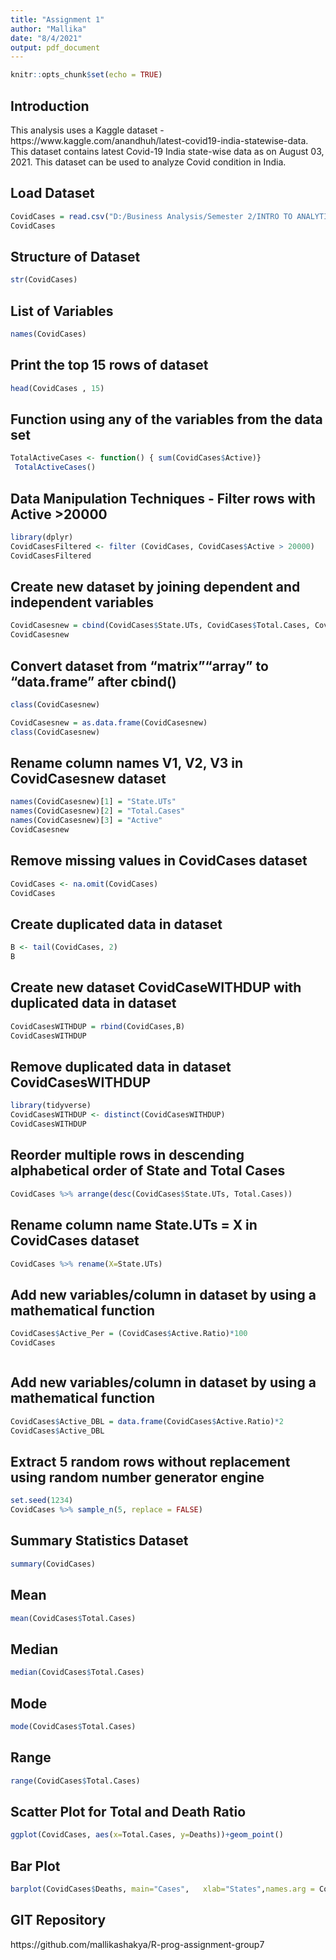 ```yaml
---
title: "Assignment 1"
author: "Mallika"
date: "8/4/2021"
output: pdf_document
---
```


```r
knitr::opts_chunk$set(echo = TRUE)
```

## Introduction

This analysis uses a Kaggle dataset - https://www.kaggle.com/anandhuh/latest-covid19-india-statewise-data. This dataset contains latest Covid-19 India state-wise data as on August 03, 2021. This dataset can be used to analyze Covid condition in India.

## Load Dataset
```r
CovidCases = read.csv("D:/Business Analysis/Semester 2/INTRO TO ANALYTICS/Assignment/Latest Covid-19 India Status.csv")
CovidCases
```

## Structure of Dataset
```r
str(CovidCases)
```

## List of Variables
```r
names(CovidCases)
```

## Print the top 15 rows of dataset
```r
head(CovidCases , 15)
```

## Function using any of the variables from the data set
```r
TotalActiveCases <- function() { sum(CovidCases$Active)} 
 TotalActiveCases()
```

## Data Manipulation Techniques - Filter rows with Active >20000
```r
library(dplyr)
CovidCasesFiltered <- filter (CovidCases, CovidCases$Active > 20000)
CovidCasesFiltered
```

  


## Create new dataset by joining dependent and independent variables
```r
CovidCasesnew = cbind(CovidCases$State.UTs, CovidCases$Total.Cases, CovidCases$Active)
CovidCasesnew
```
## Convert dataset from "matrix""array" to "data.frame" after cbind()

```r
class(CovidCasesnew)
```

```r
CovidCasesnew = as.data.frame(CovidCasesnew)
class(CovidCasesnew)
```

## Rename column names V1, V2, V3 in CovidCasesnew dataset
```r
names(CovidCasesnew)[1] = "State.UTs"
names(CovidCasesnew)[2] = "Total.Cases"
names(CovidCasesnew)[3] = "Active"
CovidCasesnew
```

## Remove missing values in CovidCases dataset
```r
CovidCases <- na.omit(CovidCases) 
CovidCases
```

## Create duplicated data in dataset
```r
B <- tail(CovidCases, 2)
B
```

## Create new dataset CovidCaseWITHDUP with duplicated data in dataset
```r
CovidCasesWITHDUP = rbind(CovidCases,B) 
CovidCasesWITHDUP
```

## Remove duplicated data in dataset CovidCasesWITHDUP
```r
library(tidyverse)
CovidCasesWITHDUP <- distinct(CovidCasesWITHDUP) 
CovidCasesWITHDUP
```

## Reorder multiple rows in descending alphabetical order of State and Total Cases
```r
CovidCases %>% arrange(desc(CovidCases$State.UTs, Total.Cases)) 
```

## Rename column name State.UTs = X in CovidCases dataset
```r
CovidCases %>% rename(X=State.UTs)
```

## Add new variables/column in dataset by using a mathematical function
```r
CovidCases$Active_Per = (CovidCases$Active.Ratio)*100
CovidCases
```

```r
```


## Add new variables/column in dataset by using a mathematical function
```r
CovidCases$Active_DBL = data.frame(CovidCases$Active.Ratio)*2
CovidCases$Active_DBL
```

## Extract 5 random rows without replacement using random number generator engine
```r
set.seed(1234)
CovidCases %>% sample_n(5, replace = FALSE)
```

## Summary Statistics Dataset
```r
summary(CovidCases)
```

## Mean
```r
mean(CovidCases$Total.Cases)
```
## Median
```r
median(CovidCases$Total.Cases)
```
## Mode
```r
mode(CovidCases$Total.Cases)
```
## Range
```r
range(CovidCases$Total.Cases)
```

## Scatter Plot for Total and Death Ratio
```r
ggplot(CovidCases, aes(x=Total.Cases, y=Deaths))+geom_point()
```
## Bar Plot 
```r
barplot(CovidCases$Deaths, main="Cases",   xlab="States",names.arg = CovidCases$State.UTs)
```


## GIT Repository

https://github.com/mallikashakya/R-prog-assignment-group7




